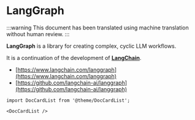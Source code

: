 # LangGraph

:::warning
This document has been translated using machine translation without human review.
:::

**LangGraph** is a library for creating complex, cyclic LLM workflows.

It is a continuation of the development of **[LangChain](../langchain)**.

* [https://www.langchain.com/langgraph](https://www.langchain.com/langgraph)
* [https://github.com/langchain-ai/langgraph](https://github.com/langchain-ai/langgraph)

```mdx-code-block
import DocCardList from '@theme/DocCardList';

<DocCardList />
```
